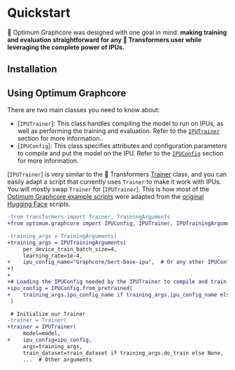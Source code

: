 <!---
Copyright 2022 The HuggingFace Team. All rights reserved.

Licensed under the Apache License, Version 2.0 (the "License");
you may not use this file except in compliance with the License.
You may obtain a copy of the License at

    http://www.apache.org/licenses/LICENSE-2.0

Unless required by applicable law or agreed to in writing, software
distributed under the License is distributed on an "AS IS" BASIS,
WITHOUT WARRANTIES OR CONDITIONS OF ANY KIND, either express or implied.
See the License for the specific language governing permissions and
limitations under the License.
-->


# Quickstart

🤗 Optimum Graphcore was designed with one goal in mind: **making training and evaluation straightforward for any 🤗 Transformers user while leveraging the complete power of IPUs.**

## Installation



## Using Optimum Graphcore

There are two main classes you need to know about:

- [`IPUTrainer`]: This class handles compiling the model to run on IPUs, as well as performing the training and evaluation. Refer to the [`IPUTrainer`](trainer) section for more information..
- [`IPUConfig`]: This class specifies attributes and configuration parameters to compile and put the model on the IPU. Refer to the [`IPUConfig`](ipu_config) section for more information.

[`IPUTrainer`] is very similar to the 🤗 Transformers [Trainer](https://huggingface.co/docs/transformers/main_classes/trainer) class, and you can easily adapt a script that currently uses `Trainer` to make it work with IPUs. You will mostly swap `Trainer` for [`IPUTrainer`]. This is how most of the [Optimum Graphcore example scripts](https://github.com/huggingface/optimum-graphcore/tree/main/examples) were adapted from the [original Hugging Face](https://github.com/huggingface/transformers/tree/master/examples/pytorch) scripts.

```diff
-from transformers import Trainer, TrainingArguments
+from optimum.graphcore import IPUConfig, IPUTrainer, IPUTrainingArguments

-training_args = TrainingArguments(
+training_args = IPUTrainingArguments(
     per_device_train_batch_size=4,
     learning_rate=1e-4,
+    ipu_config_name="Graphcore/bert-base-ipu",  # Or any other IPUConfig on the Hub or stored locally
+)
+
+# Loading the IPUConfig needed by the IPUTrainer to compile and train the model on IPUs
+ipu_config = IPUConfig.from_pretrained(
+    training_args.ipu_config_name if training_args.ipu_config_name else model_args.model_name_or_path,
 )

 # Initialize our Trainer
-trainer = Trainer(
+trainer = IPUTrainer(
     model=model,
+    ipu_config=ipu_config,
     args=training_args,
     train_dataset=train_dataset if training_args.do_train else None,
     ...  # Other arguments
```
